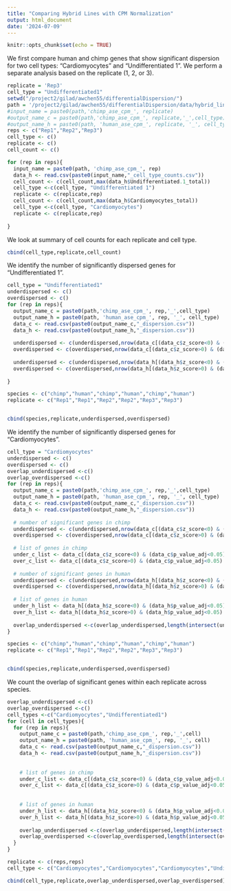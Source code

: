 ```yaml
---
title: "Comparing Hybrid Lines with CPM Normalization"
output: html_document
date: '2024-07-09'
---
```



```r
knitr::opts_chunk$set(echo = TRUE)
```

We first compare human and chimp genes that show significant dispersion for two cell types: "Cardiomyocytes" and "Undifferentiated 1". We perform a separate analysis based on the replicate (1, 2, or 3).
```r
replicate = 'Rep3'
cell_type = "Undifferentiated1"
setwd("/project2/gilad/awchen55/differentialDispersion/")
path = '/project2/gilad/awchen55/differentialDispersion/data/hybrid_lines_cpm_normalized/'
#input_name = paste0(path,'chimp_ase_cpm_', replicate)
#output_name_c = paste0(path,'chimp_ase_cpm_', replicate,'_',cell_type)
#output_name_h = paste0(path, 'human_ase_cpm_', replicate, '_', cell_type)
reps <- c("Rep1","Rep2","Rep3")
cell_type <- c()
replicate <- c()
cell_count <- c()

for (rep in reps){
  input_name = paste0(path, 'chimp_ase_cpm_', rep)
  data_h <- read.csv(paste0(input_name,"_cell_type_counts.csv"))
  cell_count <- c(cell_count,max(data_h$Undifferentiated.1_total))
  cell_type <-c(cell_type, "Undifferentiated 1")
  replicate <- c(replicate,rep)
  cell_count <- c(cell_count,max(data_h$Cardiomyocytes_total))
  cell_type <-c(cell_type, "Cardiomyocytes")
  replicate <- c(replicate,rep)
  
}


```

We look at summary of cell counts for each replicate and cell type.
```r

cbind(cell_type,replicate,cell_count)
```

We identify the number of significantly dispersed genes for "Undifferentiated 1".
```r
cell_type = "Undifferentiated1"
underdispersed <- c()
overdispersed <- c()
for (rep in reps){
  output_name_c = paste0(path,'chimp_ase_cpm_', rep,'_',cell_type)
  output_name_h = paste0(path, 'human_ase_cpm_', rep, '_', cell_type)
  data_c <- read.csv(paste0(output_name_c,"_dispersion.csv"))
  data_h <- read.csv(paste0(output_name_h,"_dispersion.csv"))
  
  underdispersed <- c(underdispersed,nrow(data_c[(data_c$z_score<0) & (data_c$p_value_adj<0.05) & (data_c$cell_count>10) & (data_c$est>0),]))
  overdispersed <- c(overdispersed,nrow(data_c[(data_c$z_score>0) & (data_c$p_value_adj<0.05) & (data_c$cell_count>10) & (data_c$est>0),]))
  
  underdispersed <- c(underdispersed,nrow(data_h[(data_h$z_score<0) & (data_h$p_value_adj<0.05) & (data_h$cell_count>10) & (data_h$est>0),]))
  overdispersed <- c(overdispersed,nrow(data_h[(data_h$z_score>0) & (data_h$p_value_adj<0.05) & (data_h$cell_count>10) & (data_h$est>0),]))
  
}

species <- c("chimp","human","chimp","human","chimp","human")
replicate <- c("Rep1","Rep1","Rep2","Rep2","Rep3","Rep3")


cbind(species,replicate,underdispersed,overdispersed)
```


We identify the number of significantly dispersed genes for "Cardiomyocytes".
```r
cell_type = "Cardiomyocytes"
underdispersed <- c()
overdispersed <- c()
overlap_underdispersed <-c()
overlap_overdispersed <-c()
for (rep in reps){
  output_name_c = paste0(path,'chimp_ase_cpm_', rep,'_',cell_type)
  output_name_h = paste0(path, 'human_ase_cpm_', rep, '_', cell_type)
  data_c <- read.csv(paste0(output_name_c,"_dispersion.csv"))
  data_h <- read.csv(paste0(output_name_h,"_dispersion.csv"))
  
  # number of significant genes in chimp
  underdispersed <- c(underdispersed,nrow(data_c[(data_c$z_score<0) & (data_c$p_value_adj<0.05) & (data_c$cell_count>10) & (data_c$est>0),]))
  overdispersed <- c(overdispersed,nrow(data_c[(data_c$z_score>0) & (data_c$p_value_adj<0.05) & (data_c$cell_count>10) & (data_c$est>0),]))
  
  # list of genes in chimp
  under_c_list <- data_c[(data_c$z_score<0) & (data_c$p_value_adj<0.05) & (data_c$cell_count>10) & (data_c$est>0),]$X
  over_c_list <- data_c[(data_c$z_score>0) & (data_c$p_value_adj<0.05) & (data_c$cell_count>10) & (data_c$est>0),]$X
  
  # number of significant genes in human
  underdispersed <- c(underdispersed,nrow(data_h[(data_h$z_score<0) & (data_h$p_value_adj<0.05) & (data_h$cell_count>10) & (data_h$est>0),]))
  overdispersed <- c(overdispersed,nrow(data_h[(data_h$z_score>0) & (data_h$p_value_adj<0.05) & (data_h$cell_count>10) & (data_h$est>0),]))
  
  # list of genes in human
  under_h_list <- data_h[(data_h$z_score<0) & (data_h$p_value_adj<0.05) & (data_h$cell_count>10) & (data_h$est>0),]$X
  over_h_list <- data_h[(data_h$z_score>0) & (data_h$p_value_adj<0.05) & (data_h$cell_count>10) & (data_h$est>0),]$X
  
  overlap_underdispersed <-c(overlap_underdispersed,length(intersect(under_c_list,under_h_list)))
}

species <- c("chimp","human","chimp","human","chimp","human")
replicate <- c("Rep1","Rep1","Rep2","Rep2","Rep3","Rep3")


cbind(species,replicate,underdispersed,overdispersed)
```

We count the overlap of significant genes within each replicate across species.
```r
overlap_underdispersed <-c()
overlap_overdispersed <-c()
cell_types <-c("Cardiomyocytes","Undifferentiated1")
for (cell in cell_types){
  for (rep in reps){
    output_name_c = paste0(path,'chimp_ase_cpm_', rep,'_',cell)
    output_name_h = paste0(path, 'human_ase_cpm_', rep, '_', cell)
    data_c <- read.csv(paste0(output_name_c,"_dispersion.csv"))
    data_h <- read.csv(paste0(output_name_h,"_dispersion.csv"))
    
    
    # list of genes in chimp
    under_c_list <- data_c[(data_c$z_score<0) & (data_c$p_value_adj<0.05) & (data_c$cell_count>10) & (data_c$est>0),]$X
    over_c_list <- data_c[(data_c$z_score>0) & (data_c$p_value_adj<0.05) & (data_c$cell_count>10) & (data_c$est>0),]$X
    
    
    # list of genes in human
    under_h_list <- data_h[(data_h$z_score<0) & (data_h$p_value_adj<0.05) & (data_h$cell_count>10) & (data_h$est>0),]$X
    over_h_list <- data_h[(data_h$z_score>0) & (data_h$p_value_adj<0.05) & (data_h$cell_count>10) & (data_h$est>0),]$X
    
    overlap_underdispersed <-c(overlap_underdispersed,length(intersect(under_c_list,under_h_list)))
    overlap_overdispersed <-c(overlap_overdispersed,length(intersect(over_c_list,over_h_list)))
  }
}

replicate <- c(reps,reps)
cell_type <- c("Cardiomyocytes","Cardiomyocytes","Cardiomyocytes","Undifferentiated 1","Undifferentiated 1","Undifferentiated 1")

cbind(cell_type,replicate,overlap_underdispersed,overlap_overdispersed)

```



